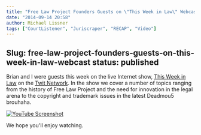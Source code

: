 ```yaml
---
title: "Free Law Project Founders Guests on \"This Week in Law\" Webcast"
date: "2014-09-14 20:58"
author: Michael Lissner
tags: ["CourtListener", "Juriscraper", "RECAP", "Video"]
---
```

Slug: free-law-project-founders-guests-on-this-week-in-law-webcast
status: published
---

Brian and I were guests this week on the live Internet show, [This Week
in Law](http://twit.tv/show/this-week-in-law) on the [Twit
Network](http://twit.tv). In the show we cover a number of topics
ranging from the history of Free Law Project and the need for innovation
in the legal arena to the copyright and trademark issues in the latest
Deadmou5 brouhaha.

[![YouTube Screenshot](/images/twil.png)](https://www.youtube.com/watch?v=Ug_enc7XrNQ)

We hope you'll enjoy watching.

